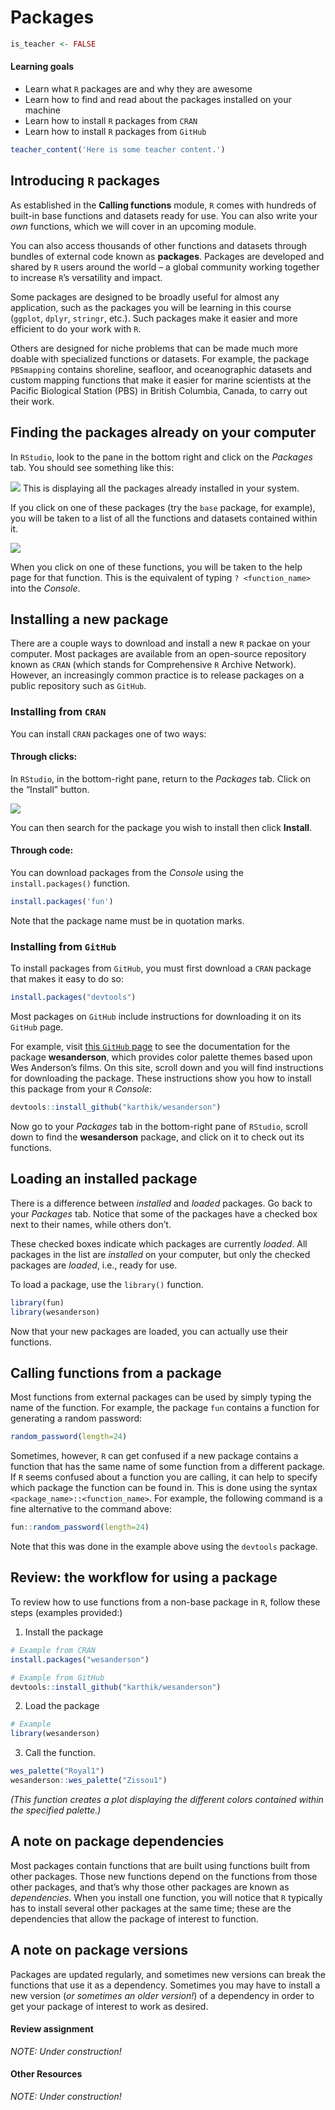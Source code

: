 # Packages

```r
is_teacher <- FALSE
```


#### Learning goals {-}

* Learn what `R` packages are and why they are awesome
* Learn how to find and read about the packages installed on your machine
* Learn how to install `R` packages from `CRAN`
* Learn how to install `R` packages from `GitHub`


```r
teacher_content('Here is some teacher content.')
```

## Introducing `R` packages {-}

As established in the **Calling functions** module, `R` comes with hundreds of built-in base functions and datasets ready for use. You can also write your *own* functions, which we will cover in an upcoming module.  

You can also access thousands of other functions and datasets through bundles of external code known as **packages**. Packages are developed and shared by `R` users around the world -- a global community working together to increase `R`'s versatility and impact.  

Some packages are designed to be broadly useful for almost any application, such as the packages you will be learning in this course (`ggplot`, `dplyr`, `stringr`, etc.). Such packages make it easier and more efficient to do your work with `R`.   

Others are designed for niche problems that can be made much more doable with specialized functions or datasets. For example, the package `PBSmapping` contains shoreline, seafloor, and oceanographic datasets and custom mapping functions that make it easier for marine scientists at the Pacific Biological Station (PBS) in British Columbia, Canada, to carry out their work. 

## Finding the packages already on your computer  {-}

In `RStudio`, look to the pane in the bottom right and click on the *Packages* tab. You should see something like this: 

![](img/rstudio_packages.png)
This is displaying all the packages already installed in your system.  

If you click on one of these packages (try the `base` package, for example), you will be taken to a list of all the functions and datasets contained within it. 


![](img/rstudio_base-package.png)

When you click on one of these functions, you will be taken to the help page for that function. This is the equivalent of typing `? <function_name>` into the *Console*. 

## Installing a new package  {-}

There are a couple ways to download and install a new `R` packae on your computer. Most packages are available from an open-source repository known as `CRAN` (which stands for Comprehensive `R` Archive Network). However, an increasingly common practice is to release packages on a public repository such as `GitHub`. 

### Installing from `CRAN`  {-}

You can install `CRAN` packages one of two ways:

#### Through clicks: {-}

In `RStudio`, in the bottom-right pane, return to the *Packages* tab. Click on the "Install" button.

![](img/rstudio_install-package.png)

You can then search for the package you wish to install then click **Install**. 

#### Through code: {-}

You can download packages from the *Console* using the `install.packages()` function.

```r
install.packages('fun')
```

Note that the package name must be in quotation marks.


### Installing from `GitHub`  {-}

To install packages from `GitHub`, you must first download a `CRAN` package that makes it easy to do so:

```r
install.packages("devtools")
```

Most packages on `GitHub` include instructions for downloading it on its `GitHub` page. 

For example, visit [this `GitHub` page](https://github.com/karthik/wesanderson){target="blank"} to see the documentation for the package **wesanderson**, which provides color palette themes based upon Wes Anderson's films. On this site, scroll down and you will find instructions for downloading the package. These instructions show you how to install this package from your `R` *Console*:

```r
devtools::install_github("karthik/wesanderson")
```

Now go to your *Packages* tab in the bottom-right pane of `RStudio`, scroll down to find the **wesanderson** package, and click on it to check out its functions.  

## Loading an installed package {-}

There is a difference between *installed* and *loaded* packages. Go back to your *Packages* tab. Notice that some of the packages have a checked box next to their names, while others don't.  

These checked boxes indicate which packages are currently *loaded*. All packages in the list are *installed* on your computer, but only the checked packages are *loaded*, i.e., ready for use.  

To load a package, use the `library()` function.

```r
library(fun)
library(wesanderson)
```

Now that your new packages are loaded, you can actually use their functions.


## Calling functions from a package  {-}

Most functions from external packages can be used by simply typing the name of the function. For example, the package `fun` contains a function for generating a random password:

```r
random_password(length=24)
```

Sometimes, however, `R` can get confused if a new package contains a function that has the same name of some function from a different package. If `R` seems confused about a function you are calling, it can help to specify which package the function can be found in. This is done using the syntax `<package_name>::<function_name>`. For example, the following command is a fine alternative to the command above:

```r
fun::random_password(length=24)
```

Note that this was done in the example above using the `devtools` package.  


## Review: the workflow for using a package {-}

To review how to use functions from a non-base package in `R`, follow these steps (examples provided:)

1. Install the package

```r
# Example from CRAN
install.packages("wesanderson")

# Example from GitHub
devtools::install_github("karthik/wesanderson")
```

2. Load the package

```r
# Example
library(wesanderson)
```

3. Call the function.

```r
wes_palette("Royal1")
wesanderson::wes_palette("Zissou1")
```

*(This function creates a plot displaying the different colors contained within the specified palette.)*

## A note on package dependencies {-}

Most packages contain functions that are built using functions built from other packages. Those new functions depend on the functions from those other packages, and that's why those other packages are known as *dependencies*. When you install one function, you will notice that `R` typically has to install several other packages at the same time; these are the dependencies that allow the package of interest to function.

## A note on package versions  {-}

Packages are updated regularly, and sometimes new versions can break the functions that use it as a dependency. Sometimes you may have to install a new version (*or sometimes an older version!*) of a dependency in order to get your package of interest to work as desired. 


#### Review assignment {-}

*NOTE: Under construction!*

#### Other Resources  {-}

*NOTE: Under construction!*


